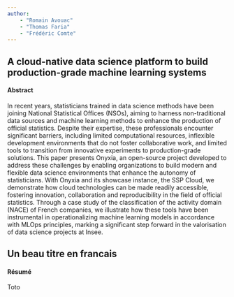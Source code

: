 ```yaml
---
author: 
    - "Romain Avouac"
    - "Thomas Faria"
    - "Frédéric Comte"
---
```




::: {.content-visible when-format="html"}


:::: {.content-visible when-profile="en"}

# A cloud-native data science platform to build production-grade machine learning systems {.unnumbered}

#### Abstract {.unnumbered}

In recent years, statisticians trained in data science methods have been joining National Statistical Offices (NSOs), aiming to harness non-traditional data sources and machine learning methods to enhance the production of official statistics. Despite their expertise, these professionals encounter significant barriers, including limited computational resources, inflexible development environments that do not foster collaborative work, and limited tools to transition from innovative experiments to production-grade solutions. This paper presents Onyxia, an open-source project developed to address these challenges by enabling organizations to build modern and flexible data science environments that enhance the autonomy of statisticians. With Onyxia and its showcase instance, the SSP Cloud, we demonstrate how cloud technologies can be made readily accessible, fostering innovation, collaboration and reproducibility in the field of official statistics. Through a case study of the classification of the activity domain (NACE) of French companies, we illustrate how these tools have been instrumental in operationalizing machine learning models in accordance with MLOps principles, marking a significant step forward in the valorisation of data science projects at Insee.

::::


<!-- ############################################################################################################## -->
<!-- ############################################################################################################## -->
<!-- ############################################################################################################## -->

:::: {.content-visible when-profile="fr"}


# Un beau titre en francais {.unnumbered}

#### Résumé {.unnumbered}

Toto

::::

:::

